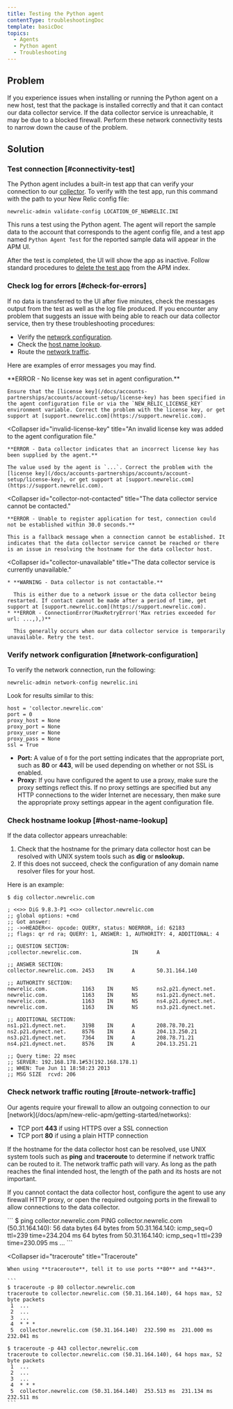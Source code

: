 ```yaml
---
title: Testing the Python agent
contentType: troubleshootingDoc
template: basicDoc
topics:
  - Agents
  - Python agent
  - Troubleshooting
---
```


## Problem

If you experience issues when installing or running the Python agent on a new host, test that the package is installed correctly and that it can contact our data collector service. If the data collector service is unreachable, it may be due to a blocked firewall. Perform these network connectivity tests to narrow down the cause of the problem.

## Solution

### Test connection [#connectivity-test]

The Python agent includes a built-in test app that can verify your connection to our [collector](/docs/accounts-partnerships/education/getting-started-new-relic/glossary#collector). To verify with the test app, run this command with the path to your New Relic config file:

```
newrelic-admin validate-config LOCATION_OF_NEWRELIC.INI
```

This runs a test using the Python agent. The agent will report the sample data to the account that corresponds to the agent config file, and a test app named `Python Agent Test` for the reported sample data will appear in the APM UI.

After the test is completed, the UI will show the app as inactive. Follow standard procedures to [delete the test app](/docs/apm/new-relic-apm/maintenance/remove-applications-servers) from the APM index.

### Check log for errors [#check-for-errors]

If no data is transferred to the UI after five minutes, check the messages output from the test as well as the log file produced. If you encounter any problem that suggests an issue with being able to reach our data collector service, then try these troubleshooting procedures:

* Verify the [network configuration](/docs/agents/python-agent/installation-configuration/testing-python-agent#network-configuration).
* Check the [host name lookup](/docs/agents/python-agent/installation-configuration/testing-python-agent#host-name-lookup).
* Route the [network traffic](/docs/agents/python-agent/installation-configuration/testing-python-agent#network-traffic-routing).

Here are examples of error messages you may find.

<CollapserGroup>
  <Collapser
    id="license-key-not-added"
    title="A license key was not added to the agent configuration file."
  >
    **ERROR - No license key was set in agent configuration.**

    Ensure that the [license key](/docs/accounts-partnerships/accounts/account-setup/license-key) has been specified in the agent configuration file or via the `NEW_RELIC_LICENSE_KEY` environment variable. Correct the problem with the license key, or get support at [support.newrelic.com](https://support.newrelic.com).
  </Collapser>

  <Collapser
    id="invalid-license-key"
    title="An invalid license key was added to the agent configuration file."
  >
    **ERROR - Data collector indicates that an incorrect license key has been supplied by the agent.**

    The value used by the agent is `...`. Correct the problem with the [license key](/docs/accounts-partnerships/accounts/account-setup/license-key), or get support at [support.newrelic.com](https://support.newrelic.com).
  </Collapser>

  <Collapser
    id="collector-not-contacted"
    title="The data collector service cannot be contacted."
  >
    **ERROR - Unable to register application for test, connection could not be established within 30.0 seconds.**

    This is a fallback message when a connection cannot be established. It indicates that the data collector service cannot be reached or there is an issue in resolving the hostname for the data collector host.
  </Collapser>

  <Collapser
    id="collector-unavailable"
    title="The data collector service is currently unavailable."
  >
    * **WARNING - Data collector is not contactable.**

      This is either due to a network issue or the data collector being restarted. If contact cannot be made after a period of time, get support at [support.newrelic.com](https://support.newrelic.com).
    * **ERROR - ConnectionError(MaxRetryError('Max retries exceeded for url: ...,),)**

      This generally occurs when our data collector service is temporarily unavailable. Retry the test.
  </Collapser>
</CollapserGroup>

### Verify network configuration [#network-configuration]

To verify the network connection, run the following:

```
newrelic-admin network-config newrelic.ini
```

Look for results similar to this:

```
host = 'collector.newrelic.com'
port = 0
proxy_host = None
proxy_port = None
proxy_user = None
proxy_pass = None
ssl = True
```

* **Port:** A value of `0` for the port setting indicates that the appropriate port, such as **80** or **443**, will be used depending on whether or not SSL is enabled.
* **Proxy:** If you have configured the agent to use a proxy, make sure the proxy settings reflect this. If no proxy settings are specified but any HTTP connections to the wider Internet are necessary, then make sure the appropriate proxy settings appear in the agent configuration file.

### Check hostname lookup [#host-name-lookup]

If the data collector appears unreachable:

1. Check that the hostname for the primary data collector host can be resolved with UNIX system tools such as **dig** or **nslookup.**
2. If this does not succeed, check the configuration of any domain name resolver files for your host.

Here is an example:

```
$ dig collector.newrelic.com

; <<>> DiG 9.8.3-P1 <<>> collector.newrelic.com
;; global options: +cmd
;; Got answer:
;; ->>HEADER<<- opcode: QUERY, status: NOERROR, id: 62183
;; flags: qr rd ra; QUERY: 1, ANSWER: 1, AUTHORITY: 4, ADDITIONAL: 4

;; QUESTION SECTION:
;collector.newrelic.com.                IN      A

;; ANSWER SECTION:
collector.newrelic.com. 2453    IN      A       50.31.164.140

;; AUTHORITY SECTION:
newrelic.com.           1163    IN      NS      ns2.p21.dynect.net.
newrelic.com.           1163    IN      NS      ns1.p21.dynect.net.
newrelic.com.           1163    IN      NS      ns4.p21.dynect.net.
newrelic.com.           1163    IN      NS      ns3.p21.dynect.net.

;; ADDITIONAL SECTION:
ns1.p21.dynect.net.     3198    IN      A       208.78.70.21
ns2.p21.dynect.net.     8576    IN      A       204.13.250.21
ns3.p21.dynect.net.     7364    IN      A       208.78.71.21
ns4.p21.dynect.net.     8576    IN      A       204.13.251.21

;; Query time: 22 msec
;; SERVER: 192.168.178.1#53(192.168.178.1)
;; WHEN: Tue Jun 11 18:58:23 2013
;; MSG SIZE  rcvd: 206
```

### Check network traffic routing [#route-network-traffic]

<Callout variant="important">
  Our agents require your firewall to allow an outgoing connection to our [network](/docs/apm/new-relic-apm/getting-started/networks):

  * TCP port **443** if using HTTPS over a SSL connection
  * TCP port **80** if using a plain HTTP connection
</Callout>

If the hostname for the data collector host can be resolved, use UNIX system tools such as **ping** and **traceroute** to determine if network traffic can be routed to it. The network traffic path will vary. As long as the path reaches the final intended host, the length of the path and its hosts are not important.

If you cannot contact the data collector host, configure the agent to use any firewall HTTP proxy, or open the required outgoing ports in the firewall to allow connections to the data collector.

<CollapserGroup>
  <Collapser
    id="ping"
    title="Ping"
  >
    ```
    $ ping collector.newrelic.com
    PING collector.newrelic.com (50.31.164.140): 56 data bytes
    64 bytes from 50.31.164.140: icmp_seq=0 ttl=239 time=234.204 ms
    64 bytes from 50.31.164.140: icmp_seq=1 ttl=239 time=230.095 ms
    ...
    ```
  </Collapser>

  <Collapser
    id="traceroute"
    title="Traceroute"
  >
    When using **traceroute**, tell it to use ports **80** and **443**.

    ```
    $ traceroute -p 80 collector.newrelic.com
    traceroute to collector.newrelic.com (50.31.164.140), 64 hops max, 52 byte packets
     1  ...
     2  ...
     3  ...
     4  * * *
     5  collector.newrelic.com (50.31.164.140)  232.590 ms  231.000 ms  232.041 ms

    $ traceroute -p 443 collector.newrelic.com
    traceroute to collector.newrelic.com (50.31.164.140), 64 hops max, 52 byte packets
     1  ...
     2  ...
     3  ...
     4  * * *
     5  collector.newrelic.com (50.31.164.140)  253.513 ms  231.134 ms  232.511 ms
    ```
  </Collapser>
</CollapserGroup>
